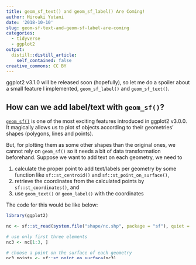 ```yaml
---
title: geom_sf_text() and geom_sf_label() Are Coming!
author: Hiroaki Yutani
date: '2018-10-10'
slug: geom-sf-text-and-geom-sf-label-are-coming
categories:
  - tidyverse
  - ggplot2
output:
  distill::distill_article:
    self_contained: false
creative_commons: CC BY
---
```



ggplot2 v3.1.0 will be released soon (hopefully), so let me do a spoiler about a small feature I implemented, `geom_sf_label()` and `geom_sf_text()`.


## How can we add label/text with `geom_sf()`?

[`geom_sf()`](https://ggplot2.tidyverse.org/reference/ggsf.html) is one of the most exciting features introduced in ggplot2 v3.0.0.
It magically allows us to plot sf objects according to their geometries' shapes (polygons, lines and points).

But, for plotting them as some other shapes than the original ones, we cannot rely on `geom_sf()` so it needs a bit of data transformation beforehand. Suppose we want to add text on each geometry, we need to

1. calculate the proper point to add text/labels per geometry by some function like `sf::st_centroid()` and `sf::st_point_on_surface()`,
2. retrieve the coordinates from the calculated points by `sf::st_coordinates()`, and
3. use `geom_text()` or `geom_label()` with the coordinates

The code for this would be like below:

```r
library(ggplot2)

nc <- sf::st_read(system.file("shape/nc.shp", package = "sf"), quiet = TRUE)

# use only first three elements
nc3 <- nc[1:3, ]

# choose a point on the surface of each geometry
nc3_points <- sf::st_point_on_surface(nc3)

# retrieve the coordinates
nc3_coords <- as.data.frame(sf::st_coordinates(nc3_points))
nc3_coords$NAME <- nc3$NAME

nc3_coords

ggplot() +
  geom_sf(data = nc3, aes(fill = AREA)) +
  geom_text(data = nc3_coords, aes(X, Y, label = NAME), colour = "white")
```

Phew, this seems not so difficult, but I feel the code is a bit too long...


## `geom_sf_label()` and `geom_sf_text()`

For this purpose, upcoming ggplot2 v3.1.0 provides two new geoms, `geom_sf_text()` and `geom_sf_label()`.
The code equivalent to above can be written as:

```r
# texts and labels
p <- ggplot(nc3) +
  geom_sf(aes(fill = AREA))

p + geom_sf_text(aes(label = NAME), colour = "white")
```

For labels, use `geom_sf_label()`:

```r
p + geom_sf_label(aes(label = NAME))
```

## Protip: `stat_sf_coordinates()`

Under the hood, a `Stat` called `stat_sf_coordinates()` does the necessary calculations.
If you are an expert of ggplot2, please play with this by combining with other `Geom`s.
As an example, here's a preliminary version of `geom_sf_label_repel()` (which I want to implement next...):


```r
ggplot(nc) +
  geom_sf() +
  ggrepel::geom_label_repel(
    data = nc[c(1:3, 10:14), ],
    aes(label = NAME, geometry = geometry),
    stat = "sf_coordinates",
    min.segment.length = 0,
    colour = "magenta",
    segment.colour = "magenta"
  )
```


For other cool NEWS of ggplot2 v3.1.0, please read the [`NEWS.md`](https://github.com/tidyverse/ggplot2/blob/3e1e6e43af82faf59e37df0724b65c8d829c7b07/NEWS.md#ggplot2-310) :)
